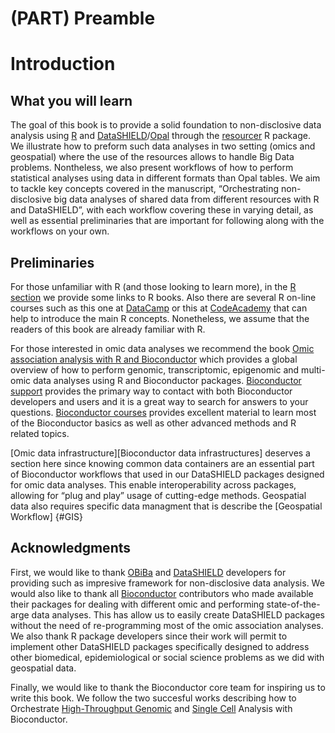 # (PART) Preamble {-}

# Introduction

## What you will learn

The goal of this book is to provide a solid foundation to non-disclosive data analysis using [R](https://www.r-project.org/) and [DataSHIELD](http://www.datashield.ac.uk/)/[Opal](https://www.obiba.org/pages/products/opal/) through the [resourcer](https://github.com/obiba/resourcer) R package. We illustrate how to preform such data analyses in two setting (omics and geospatial) where the use of the resources allows to handle Big Data problems. Nontheless, we also present workflows of how to perform statistical analyses using data in different formats than Opal tables. We aim to tackle key concepts covered in the manuscript, “Orchestrating non-disclosive big data analyses of shared data from different resources with R and DataSHIELD”, with each workflow covering these in varying detail, as well as essential preliminaries that are important for following along with the workflows on your own.

## Preliminaries

For those unfamiliar with R (and those looking to learn more), in the [R section](#R) we provide some links to R books. Also there are several R on-line courses such as this one at [DataCamp](https://www.datacamp.com/courses/free-introduction-to-r) or this at [CodeAcademy](https://www.codecademy.com/learn/learn-r) that can help to introduce the main R concepts. Nonetheless, we assume that the readers of this book are already familiar with R.

For those interested in omic data analyses we recommend the book [Omic association analysis with R and Bioconductor](https://www.routledge.com/Omic-Association-Studies-with-R-and-Bioconductor/Gonzalez-Caceres/p/book/9781138340565?utm_source=crcpress.com&utm_medium=referral) which provides a global overview of how to perform genomic, transcriptomic, epigenomic and multi-omic data analyses using R and Bioconductor packages. [Bioconductor support](https://bioconductor.org/help/support/) provides the primary way to contact with both Bioconductor developers and users and it is a great way to search for answers to your questions. [Bioconductor courses](https://bioconductor.org/help/course-materials/) provides excellent material to learn most of the Bioconductor basics as well as other advanced methods and R related topics. 

[Omic data infrastructure][Bioconductor data infrastructures] deserves a section here since knowing common data containers are an essential part of Bioconductor workflows that used in our DataSHIELD packages designed for omic data analyses. This enable interoperability across packages, allowing for “plug and play” usage of cutting-edge methods. Geospatial data also requires specific data managment that is describe the [Geospatial Workflow] {#GIS}

## Acknowledgments

First, we would like to thank [OBiBa](https://www.obiba.org/) and [DataSHIELD](http://www.datashield.ac.uk/) developers for providing such as impresive framework for non-disclosive data analysis. We would also like to thank all [Bioconductor](http://bioconductor.org/) contributors who made available their packages for dealing with different omic and performing state-of-the-arge data analyses. This has allow us to easily create DataSHIELD packages without the need of re-programming most of the omic association analyses. We also thank R package developers since their work will permit to implement other DataSHIELD packages specifically designed to address other biomedical, epidemiological or social science problems as we did with geospatial data. 

Finally, we would like to thank the Bioconductor core team for inspiring us to write this book. We follow the two succesful works describing how to Orchestrate [High-Throughput Genomic](https://pubmed.ncbi.nlm.nih.gov/25633503/) and [Single Cell](https://pubmed.ncbi.nlm.nih.gov/31792435/) Analysis with Bioconductor. 